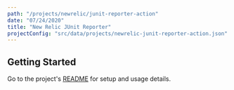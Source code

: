 ```yaml
---
path: "/projects/newrelic/junit-reporter-action"
date: "07/24/2020"
title: "New Relic JUnit Reporter"
projectConfig: "src/data/projects/newrelic-junit-reporter-action.json"
---
```


## Getting Started

Go to the project's [README](https://github.com/newrelic/junit-reporter-action#readme) for setup and usage details.